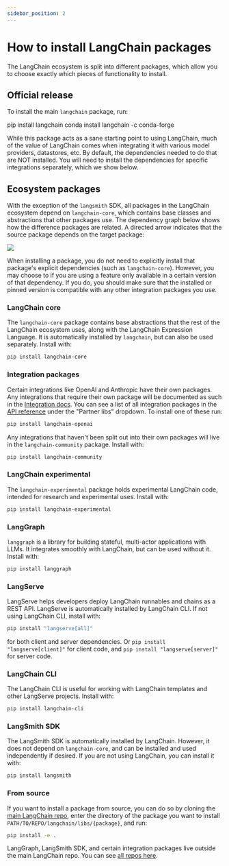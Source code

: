 ```yaml
---
sidebar_position: 2
---
```


# How to install LangChain packages

The LangChain ecosystem is split into different packages, which allow you to choose exactly which pieces of
functionality to install.

## Official release

To install the main `langchain` package, run:


<Tabs>
  <TabItem value="pip" label="Pip" default>
    <CodeBlock language="bash">pip install langchain</CodeBlock>
  </TabItem>
  <TabItem value="conda" label="Conda">
    <CodeBlock language="bash">conda install langchain -c conda-forge</CodeBlock>
  </TabItem>
</Tabs>

While this package acts as a sane starting point to using LangChain,
much of the value of LangChain comes when integrating it with various model providers, datastores, etc.
By default, the dependencies needed to do that are NOT installed. You will need to install the dependencies for specific integrations separately, which we show below.

## Ecosystem packages

With the exception of the `langsmith` SDK, all packages in the LangChain ecosystem depend on `langchain-core`, which contains base
classes and abstractions that other packages use. The dependency graph below shows how the difference packages are related.
A directed arrow indicates that the source package depends on the target package:

![](/img/ecosystem_packages.png)

When installing a package, you do not need to explicitly install that package's explicit dependencies (such as `langchain-core`).
However, you may choose to if you are using a feature only available in a certain version of that dependency.
If you do, you should make sure that the installed or pinned version is compatible with any other integration packages you use.

### LangChain core
The `langchain-core` package contains base abstractions that the rest of the LangChain ecosystem uses, along with the LangChain Expression Language. It is automatically installed by `langchain`, but can also be used separately. Install with:

```bash
pip install langchain-core
```

### Integration packages

Certain integrations like OpenAI and Anthropic have their own packages.
Any integrations that require their own package will be documented as such in the [Integration docs](/docs/integrations/).
You can see a list of all integration packages in the [API reference](https://api.python.langchain.com) under the "Partner libs" dropdown.
To install one of these run:

```bash
pip install langchain-openai
```

Any integrations that haven't been split out into their own packages will live in the `langchain-community` package. Install with:

```bash
pip install langchain-community
```

### LangChain experimental
The `langchain-experimental` package holds experimental LangChain code, intended for research and experimental uses.
Install with:

```bash
pip install langchain-experimental
```

### LangGraph
`langgraph` is a library for building stateful, multi-actor applications with LLMs. It integrates smoothly with LangChain, but can be used without it.
Install with:

```bash
pip install langgraph
```

### LangServe
LangServe helps developers deploy LangChain runnables and chains as a REST API.
LangServe is automatically installed by LangChain CLI.
If not using LangChain CLI, install with:

```bash
pip install "langserve[all]"
```
for both client and server dependencies. Or `pip install "langserve[client]"` for client code, and `pip install "langserve[server]"` for server code.

### LangChain CLI
The LangChain CLI is useful for working with LangChain templates and other LangServe projects.
Install with:

```bash
pip install langchain-cli
```

### LangSmith SDK
The LangSmith SDK is automatically installed by LangChain. However, it does not depend on
`langchain-core`, and can be installed and used independently if desired.
If you are not using LangChain, you can install it with:

```bash
pip install langsmith
```

### From source

If you want to install a package from source, you can do so by cloning the [main LangChain repo](https://github.com/langchain-ai/langchain), enter the directory of the package you want to install `PATH/TO/REPO/langchain/libs/{package}`, and run:

```bash
pip install -e .
```

LangGraph, LangSmith SDK, and certain integration packages live outside the main LangChain repo. You can see [all repos here](https://github.com/langchain-ai).